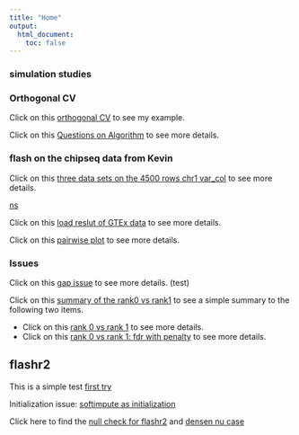 ```yaml
---
title: "Home"
output:
  html_document:
    toc: false
---
```


### simulation studies

### Orthogonal CV

Click on this [orthogonal CV](miss_position.html) to see my example.

Click on this [Questions on Algorithm](first-analysis.html) to see more details.

### flash on the chipseq data from Kevin

Click on this [three data sets on the 4500 rows chr1 var_col](sd_chr1_asinh.html) to see more details.

[ns](draft.html) 

Click on this [load reslut of GTEx data](GTExresult.html) to see more details.

Click on this [pairwise plot](pairwiseplotofflashgtexzscore.html) to see more details.

### Issues

Click on this [gap issue](ObjGap.html) to see more details. (test)


Click on this [summary of the rank0 vs rank1](Obj_summary.html) to see a simple summary to the following two items.

- Click on this [rank 0 vs rank 1](Objcheck_1.html) to see more details.
- Click on this [rank 0 vs rank 1: fdr with penalty](Objcheck_2.html) to see more details.

## flashr2

This is a simple test [first try](flash_beta_test.html)

Initialization issue: [softimpute as initialization](missingimputeinitial.html)

Click here to find the [null check for flashr2](NULLcheck.html) and [densen nu case](nullcheck2.html)
